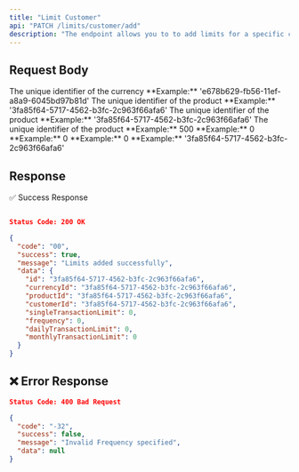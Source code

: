 ```yaml
---
title: "Limit Customer"
api: "PATCH /limits/customer/add"
description: "The endpoint allows you to to add limits for a specific customer."
---
```


## Request Body

<ParamField body="currencyid" type="string" required>
	The unique identifier of the currency 
	**Example:** 'e678b629-fb56-11ef-a8a9-6045bd97b81d'
</ParamField>

<ParamField body="productid" type="string" required>
	The unique identifier of the product  
	**Example:** '3fa85f64-5717-4562-b3fc-2c963f66afa6'
</ParamField>

<ParamField body="customerid" type="string" required>
	The unique identifier of the product  
	**Example:** '3fa85f64-5717-4562-b3fc-2c963f66afa6'
</ParamField>

<ParamField body="singleTransactionLimit" type="string" required>
	The unique identifier of the product  
	**Example:** 500
</ParamField>

<ParamField body="frequency" type="number" required>
  **Example:** 0
</ParamField>

<ParamField body="dailyTransactionLimit" type="number" required>
  **Example:** 0
</ParamField>

<ParamField body="monthlyTransactionLimit" type="number" required>
  **Example:** 0
</ParamField>

<ParamField body="id" type="string" required>
  **Example:** '3fa85f64-5717-4562-b3fc-2c963f66afa6'
</ParamField>


## Response
✅ Success Response
```json

Status Code: 200 OK

{
  "code": "00",
  "success": true,
  "message": "Limits added successfully",
  "data": {
    "id": "3fa85f64-5717-4562-b3fc-2c963f66afa6",
    "currencyId": "3fa85f64-5717-4562-b3fc-2c963f66afa6",
    "productId": "3fa85f64-5717-4562-b3fc-2c963f66afa6",
    "customerId": "3fa85f64-5717-4562-b3fc-2c963f66afa6",
    "singleTransactionLimit": 0,
    "frequency": 0,
    "dailyTransactionLimit": 0,
    "monthlyTransactionLimit": 0
  }
}

```

## ❌ Error Response

```json
Status Code: 400 Bad Request

{
  "code": "-32",
  "success": false,
  "message": "Invalid Frequency specified",
  "data": null
}
